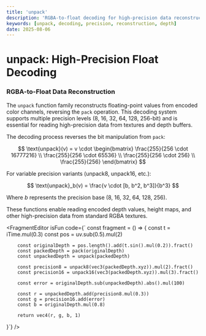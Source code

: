 ```yaml
---
title: 'unpack'
description: 'RGBA-to-float decoding for high-precision data reconstruction'
keywords: [unpack, decoding, precision, reconstruction, depth]
date: 2025-08-06
---
```



# unpack: High-Precision Float Decoding

### RGBA-to-Float Data Reconstruction

The `unpack` function family reconstructs floating-point values from encoded color channels, reversing the `pack` operation. This decoding system supports multiple precision levels (8, 16, 32, 64, 128, 256-bit) and is essential for reading high-precision data from textures and depth buffers.

The decoding process reverses the bit manipulation from `pack`:

$$
\text{unpack}(v) = v \cdot \begin{bmatrix}
\frac{255}{256 \cdot 16777216} \\
\frac{255}{256 \cdot 65536} \\
\frac{255}{256 \cdot 256} \\
\frac{255}{256}
\end{bmatrix}
$$

For variable precision variants (unpack8, unpack16, etc.):

$$
\text{unpack}_b(v) = \frac{v \cdot [b, b^2, b^3]}{b^3}
$$

Where $b$ represents the precision base (8, 16, 32, 64, 128, 256).

These functions enable reading encoded depth values, height maps, and other high-precision data from standard RGBA textures.

<FragmentEditor
        isFun
        code={`
const fragment = () => {
        const t = iTime.mul(0.3)
        const pos = uv.sub(0.5).mul(2)

        const originalDepth = pos.length().add(t.sin().mul(0.2)).fract()
        const packedDepth = pack(originalDepth)
        const unpackedDepth = unpack(packedDepth)

        const precision8 = unpack8(vec3(packedDepth.xyz)).mul(2).fract()
        const precision16 = unpack16(vec3(packedDepth.xyz)).mul(3).fract()

        const error = originalDepth.sub(unpackedDepth).abs().mul(100)

        const r = unpackedDepth.add(precision8.mul(0.3))
        const g = precision16.add(error)
        const b = originalDepth.mul(0.8)

        return vec4(r, g, b, 1)

}`}
/>
